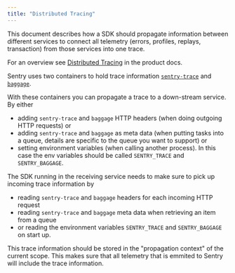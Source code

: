 ```yaml
---
title: "Distributed Tracing"
---
```


This document describes how a SDK should propagate information between different services to connect all telemetry (errors, profiles, replays, transaction) from those services into one trace.

For an overview see [Distributed Tracing](https://docs.sentry.io/product/performance/distributed-tracing/) in the product docs.

Sentry uses two containers to hold trace information [`sentry-trace`](/sdk/performance/#header-sentry-trace) and [`baggage`](/sdk/performance/dynamic-sampling-context/#baggage).

With these containers you can propagate a trace to a down-stream service. By either 
- adding `sentry-trace` and `baggage` HTTP headers (when doing outgoing HTTP requests) or 
- adding `sentry-trace` and `baggage` as meta data (when putting tasks into a queue, details are specific to the queue you want to support) or 
- setting environment variables (when calling another process). In this case the env variables should be called `SENTRY_TRACE` and `SENTRY_BAGGAGE`.


The SDK running in the receiving service needs to make sure to pick up incoming trace information by
- reading `sentry-trace` and `baggage` headers for each incoming HTTP request
- reading `sentry-trace` and `baggage` meta data when retrieving an item from a queue
- or reading the environment variables `SENTRY_TRACE` and `SENTRY_BAGGAGE` on start up.

This trace information should be stored in the "propagation context" of the current scope. This makes sure that all telemetry that is emmited to Sentry will include the trace information.


